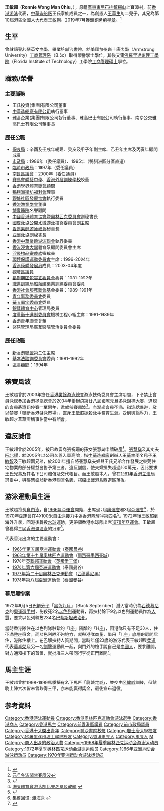 '''王敏超'''{{BBS}}{{JP}}（'''Ronnie Wong Man Chiu'''，{{bd|1952年|4月3日|}}），原籍[[廣東|廣東]][[東莞|東莞]][[石排鎮|石排鎮]][[橫山|橫山]]上寶潭村，前[[香港|香港]][[游泳|游泳]]代表，[[中華造船廠有限公司|中華造船廠]]王氏家族成員之一，為創辦人[[王華生_(1925年)|王華生]]的二兒子，其兄為第10屆港區[[全國人大代表|全國人大代表]][[王敏剛|王敏剛]]。2019年7月獲頒[[銅紫荊星章|銅紫荊星章]]。<ref>{{cite web |url=http://www.takungpao.com.hk/news/232109/2019/0701/313082.html |title=2019年特區授勳名單（399人） |publisher=大公報 |date=2019-07-01 |accessdate=2020-10-05 |archive-date=2020-11-02 |archive-url=https://web.archive.org/web/20201102145107/http://www.takungpao.com.hk/news/232109/2019/0701/313082.html |dead-url=no }}</ref>

==生平==
曾就讀[[聖若瑟英文中學|聖若瑟英文中學]]，畢業於[[喇沙書院|喇沙書院]]，於[[美國|美國]][[加州|加州]][[岩士唐大學|岩士唐大學]]（Armstrong University）[[工商管理|工商管理系]]（B.Sc）取得榮譽學士學位。其後又獲[[佛羅里達州理工學院|佛羅里達州理工學院]]（Florida Institute of Technology）工學院[[工商管理碩士|工商管理碩士]]學位。

==職務/榮譽==
===主要職務===
* 王氏投資(集團)有限公司董事
* [[中華造船廠有限公司|中華造船廠有限公司]]執行董事
* 雅高企業(集團)有限公司執行董事、雅高巴士有限公司執行董事、南京公交雅高巴士有限公司董事長

===歷任公職===
* [[保良局|保良局]]：辛酉及壬戌年總理、癸亥及甲子年副主席、乙丑年主席及丙寅年顧問成員
* [[市政局|市政局]]：1986年（委任議員）、1995年（鴨脷洲區分區直選）
* [[臨時市政局|臨時市政局]]：1997年（委任議員）
* [[南區_(香港)|南區]][[香港區議會|區議會]]：2000年（委任議員）
* [[賽馬會體藝中學|賽馬會體藝中學]]、[[香港外展訓練學校|香港外展訓練學校]]校董
* [[香港學界體育聯會|香港學界體育聯會]]顧問
* [[鴨脷洲街坊福利會|鴨脷洲街坊福利會]]理事
* [[觀塘社區發展協會|觀塘社區發展協會]]執行委員
* [[香港漁業學會|香港漁業學會]]董事
* [[博愛醫院|博愛醫院]]名譽顧問
* [[中國香港體育協會暨奧林匹克委員會|中國香港體育協會暨奧林匹克委員會]]副秘書長
* [[國際業餘游泳聯合總會|國際泳協]][[公開水域游泳|公開水域游泳]]技術委員會[http://www.fina.org/directory/technical_Committees/TOWSC.php 副主席]
* [[香港業餘游泳總會|香港業餘游泳總會]]秘書長
* [[亞洲泳協|亞洲泳協]]副秘書長
* [[香港中華業餘游泳聯會|香港中華業餘游泳聯會]]執行委員
* [[香港浸會大學|香港浸會大學]]體育系顧問委員會主席
* [[淫褻物品審裁處|淫褻物品審裁處]]審裁員
* [[環境保護運動委員會|環境保護運動委員會]]主席：1996-2004年
* [[香港康體發展局|香港康體發展局]]成員：2003-04年度
* [[觀塘區|觀塘]][[區議員|區議員]]
* [[長刑期囚犯審查委員會|長刑期囚犯審查委員會]]委員：1981-1992年
* [[職業訓練局|職業訓練局]]船舶建築業訓練委員會委員
* [[香港社會服務聯會|香港社會服務聯會]]基金委員：1989-1991年
* [[青年事務委員會|青年事務委員會]]委員
* [[華人廟宇委員會|華人廟宇委員會]]委員
* [[香港體育學院|銀禧體育中心]]管理局委員
* [[度量衡十進制委員會|度量衡十進制委員會]]機械工程小組主席：1981-1989年
* [[香港青年聯會|香港青年聯會]]會董
* [[醫院管理局|醫院管理局]][[廣華醫院|廣華醫院]]管治委員會委員

===歷任政職===
* [[新香港聯盟|新香港聯盟]]第二任主席
* [[基本法諮詢委員會|基本法諮詢委員會]]委員：1981-1992年
* [[區事顧問|區事顧問]]：1994年

==禁賽風波==
王敏超曾於2003年擔任[[香港業餘游泳總會|香港業餘游泳總會]]游泳技術委員會主席期間，下令禁止會員泳總參加[[香港拯溺總會|香港拯溺總會]]於2004年舉辦的第廿八屆國際元旦冬泳錦標大賽，違規的會員將遭罰停賽一至兩年，掀起禁賽風波<ref>[http://orientaldaily.on.cc/cgi-bin/nsrch.cgi?seq=364164  元旦冬泳鬧禁賽風波]{{Dead link|date=2018年7月 |bot=InternetArchiveBot |fix-attempted=yes }}</ref>。有溺總會員不滿，指泳總霸道，及以禁賽「壟斷香港游泳市場」，直斥王敏超扼殺泳手體育生涯。受到輿論壓力，王敏超才草草辯稱事件當中有誤會。

==違反誠信==
王敏超曾於2005年，被已故富商張祝珊的孫女張慧燊申請破產<ref>{{Cite web |url=http://life.mingpao.com/cfm/dailynews3b.cfm?File=20050507%2Fnalge%2Fgec1.txt |title=王敏超兄弟再遭張慧燊追債 |accessdate=2020-09-14 |archive-date=2019-10-30 |archive-url=https://web.archive.org/web/20191030041906/https://life.mingpao.com/cfm/dailynews3b.cfm?File=20050507%2Fnalge%2Fgec1.txt |dead-url=no }}</ref>。[[張慧燊|張慧燊]]及其丈夫[[阮北耀|阮北耀]]，於2005年以公司名義入稟高院，指[[中華造船廠有限公司|中華造船廠]]創辦人[[王華生_(1925年)|王華生]]兩名兒子[[王敏智|王敏智]]及王敏超兩兄弟，於2001年擅自將張慧燊夫婦與王氏兄弟合作發展之東莞住宅物業的部分權益出售予第三者，違反誠信，使夫婦損失超過100萬元，因此要求王氏兄弟及其名下公司賠償及交代帳目。而王敏超本人，曾在[[1991年香港立法局選舉|1991年香港立法局選舉]]中，與張慧燊以[[新香港聯盟|新香港聯盟]]名義，搭檔出戰港島西選區落敗。

==游泳運動員生涯==
王敏超擅長[[自由泳|自由泳]]，自[[1966年亚洲运动会|1966年亞運會]]開始，出席過2屆[[奧運會|奧運會]]和3屆[[亞運會|亞運會]]<ref>[http://www.hoitin.net/result19.html 海天體育會游泳部比賽名單及成績] {{webarchive|url=https://web.archive.org/web/20071009200719/http://www.hoitin.net/result19.html |date=2007-10-09 }}</ref>，於[[1970年亚洲运动会|1970年亞運會]]在4X100米自由泳接力中為香港隊奪得第四名<ref>{{Cite web |url=http://www.hkswim.com/exswimmer.html |title=昔日泳手介紹 |accessdate=2007-09-06 |archive-date=2007-10-12 |archive-url=https://web.archive.org/web/20071012202433/http://hkswim.com/exswimmer.html |dead-url=no }}</ref>。1972年後王敏超到海外升學，回港後轉投[[水球|水球]]運動，更帶領香港水球隊出席[[1978年亚洲运动会|1978年亞運會]]。王敏超曾獲得三屆[[香港渡海泳|香港渡海泳]]的冠軍<ref>[http://www.hksca.org.hk/newsletter/may07newsletter.pdf 集體回憶: 渡海泳] {{webarchive|url=https://web.archive.org/web/20070929141621/http://www.hksca.org.hk/newsletter/may07newsletter.pdf |date=2007-09-29 }}</ref>。

代表香港出席的主要運動會：
* [[1966年亚洲运动会|1966年第五屆亞洲運動會]]（[[泰國|泰國]][[曼谷|曼谷]]）
* [[1968年夏季奥林匹克运动会|1968年第十九屆奧林匹克運動會]]（[[墨西哥|墨西哥]][[墨西哥城|墨西哥城]]）
* 1970年[[英聯邦運動會|英聯邦運動會]]（[[英國|英國]][[愛丁堡|愛丁堡]]）
* [[1970年亚洲运动会|1970年第六屆亞洲運動會]]（泰國曼谷）
* [[1972年夏季奥林匹克运动会|1972年第二十屆奧林匹克運動會]]（[[西德|西德]][[慕尼黑|慕尼黑]]）
* [[1978年亚洲运动会|1978年第八屆亞洲運動會]]（泰國曼谷）

===慕尼黑惨案===
{{main|慕尼黑慘案}}
1972年9月5日[[巴勒斯坦解放组织|巴解分子]]「[[黑色九月|黑色九月]]」（Black September）潛入當時仍為[[西德|西德]][[慕尼克|慕尼克]]的[[奥运村|奧運選手村]]，先殺死2名[[以色列|以色列]]運動員，再挾持餘下9名以色列運動員作為[[人質|人質]]，要求以色列釋放234名[[巴勒斯坦|巴勒斯坦]][[政治犯|政治犯]]。

當時香港隊住在以色列隊駐紮的「I座」隔鄰的「H座」，因港隊只有不足30人，住不滿整座宿舍，而以色列隊不夠地方，就與港隊商量，借用「H座」底層的房間居住，港隊住樓上。在巴解挾持人質期間，當時年僅20歲的游泳代表王敏超與[[柔道|柔道]]代表[[莫卓榮|莫卓榮]]及另一名[[劍擊|劍擊]]運動員一起，與門外的槍手說自己是[[中國人|中國人]]，要求離開，對方通知樓下的首領，就批准三人帶同行李從正門離開<ref>{{Cite web |url=http://ido.3mt.com.cn/pc/200603/20060319402484.shtm |title=慕尼黑惨案 |accessdate=2007-09-06 |archive-date=2007-09-28 |archive-url=https://web.archive.org/web/20070928075012/http://ido.3mt.com.cn/pc/200603/20060319402484.shtm |dead-url=no }}</ref>。

==馬主生涯==
王敏超曾於1998-1999馬季擁有名下馬匹「龍城之威」，並交由[[呂健威|呂健威]]訓練，但該駒上陣六次皆未曾取得三甲，亦未能贏得獎金，最後宣布退役。

==参考資料==
<div class="references-small">
<references />
</div>

{{香港十大傑出青年}}
{{Authority control}}
{{DEFAULTSORT:W}}
[[Category:香港游泳運動員|Category:香港游泳運動員]]
[[Category:香港奧林匹克運動會游泳選手|Category:香港奧林匹克運動會游泳選手]]
[[Category:香港商人|Category:香港商人]]
[[Category:香港馬主|Category:香港馬主]]
[[Category:前香港區議員|Category:前香港區議員]]
[[Category:前市政局議員|Category:前市政局議員]]
[[Category:香港十大傑出青年|Category:香港十大傑出青年]]
[[Category:喇沙書院校友|Category:喇沙書院校友]]
[[Category:岩士唐大學校友|Category:岩士唐大學校友]]
[[Category:佛羅里達州理工學院校友|Category:佛羅里達州理工學院校友]]
[[Category:香港東莞人|Category:香港東莞人]]
[[Category:東莞人|Category:東莞人]]
[[Category:王姓|M]]
[[Category:商人出身的政治人物|Category:商人出身的政治人物]]
[[Category:1968年夏季奥林匹克运动会游泳运动员|Category:1968年夏季奥林匹克运动会游泳运动员]]
[[Category:1972年夏季奥林匹克运动会游泳运动员|Category:1972年夏季奥林匹克运动会游泳运动员]]
[[Category:1966年亚洲运动会游泳运动员|Category:1966年亚洲运动会游泳运动员]]
[[Category:1970年亚洲运动会游泳运动员|Category:1970年亚洲运动会游泳运动员]]